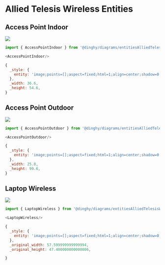 
# Allied Telesis Wireless Entities


## Access Point Indoor

<Tabs>
  <TabItem value="Preview">

![](./access-point-indoor.png#drawio)

  </TabItem>
  <TabItem value="Usage">
    
```js
import { AccessPointIndoor } from '@dinghy/diagrams/entitiesAlliedTelesisWireless'

<AccessPointIndoor/>
```

  </TabItem>
  <TabItem value="Definition">
    
```js
{
  _style: {
    entity: 'image;points=[];aspect=fixed;html=1;align=center;shadow=0;dashed=0;image=img/lib/allied_telesis/wireless/Access_Point_Indoor.svg;strokeColor=none;',
  },
  _width: 36.6,
  _height: 54.6,
}
```

  </TabItem>
</Tabs>


## Access Point Outdoor

<Tabs>
  <TabItem value="Preview">

![](./access-point-outdoor.png#drawio)

  </TabItem>
  <TabItem value="Usage">
    
```js
import { AccessPointOutdoor } from '@dinghy/diagrams/entitiesAlliedTelesisWireless'

<AccessPointOutdoor/>
```

  </TabItem>
  <TabItem value="Definition">
    
```js
{
  _style: {
    entity: 'image;points=[];aspect=fixed;html=1;align=center;shadow=0;dashed=0;image=img/lib/allied_telesis/wireless/Access_Point_Outdoor.svg;strokeColor=none;',
  },
  _width: 25.8,
  _height: 99.6,
}
```

  </TabItem>
</Tabs>


## Laptop Wireless

<Tabs>
  <TabItem value="Preview">

![](./laptop-wireless.png#drawio)

  </TabItem>
  <TabItem value="Usage">
    
```js
import { LaptopWireless } from '@dinghy/diagrams/entitiesAlliedTelesisWireless'

<LaptopWireless/>
```

  </TabItem>
  <TabItem value="Definition">
    
```js
{
  _style: {
    entity: 'image;points=[];aspect=fixed;html=1;align=center;shadow=0;dashed=0;image=img/lib/allied_telesis/wireless/Laptop_Wireless.svg;strokeColor=none;',
  },
  _original_width: 57.599999999999994,
  _original_height: 47.400000000000006,

}
```

  </TabItem>
</Tabs>

